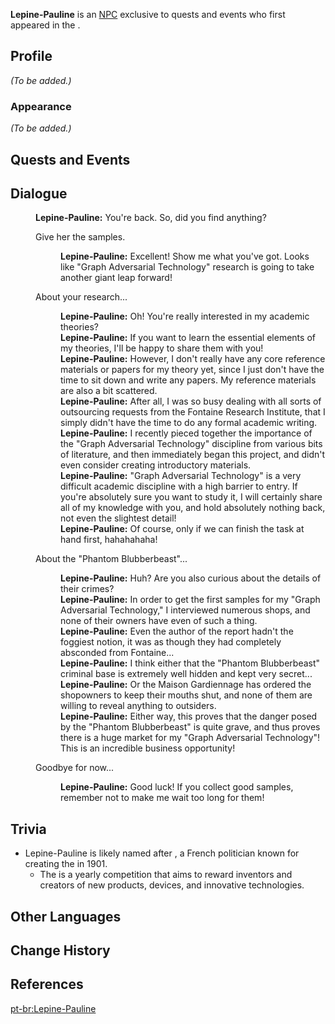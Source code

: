 {{Meta
<!-- Remove this template after adding the missing info -->
|missing_NPC_profile  = yes
}}
{{Character Infobox
|type             = Quest and Event NPC
|image            = NPC Lepine-Pauline.png
|realname         = <!-- Optional, if different from in-game name -->
|deceased         = <!-- Past (for deceased prior to events of the game) or free response -->
|region           = Fontaine
|location         = Fontaine
|affiliation      = 
|title            = 

|ancestry         = <!-- Clan/family -->
|father           = 
|mother           = 
|spouse           = 
|sibling          = 
|child            = 
|relative         = 

|voiceEN          = [[imdb:nm0164841|Kate Clarke]]<ref>Twitter: [https://twitter.com/thekatesea/status/1725559162745299432 EN VA Self Announcement] ([https://archive.ph/9ysZA Archived])</ref>
|voiceCN          = 
|voiceJP          = [[imdb:nm9312680|Oomori Mai ({{ja|大森舞}})]]<ref>Twitter: [https://twitter.com/m4a1i4/status/1729779608591929537 JP VA Self Announcement] ([https://archive.ph/TBOKP Archived])</ref>
|voiceKR          = 
}}
'''Lepine-Pauline''' is an [[NPC]] exclusive to quests and events who first appeared in the {{Quest|Goal: Counter the "Phantom Blubberbeast!"}}.
<!--
==Location==
{{subst:#tag:gallery|
NPC Location {{subst:#titleparts:{{subst:PAGENAME}}}}.png{{subst:!}}{{subst:#titleparts:{{subst:PAGENAME}}}}'s location
NPC Location {{subst:#titleparts:{{subst:PAGENAME}}}} Context.png{{subst:!}}Additional context
}}
-->
==Profile==
''(To be added.)''

===Appearance===
''(To be added.)''

==Quests and Events==
{{Quests and Events}}

==Dialogue==
{{Dialogue Start}}
:'''Lepine-Pauline:''' You're back. So, did you find anything?
:{{DIcon|Graph Adversarial Technology Experiment Log}} Give her the samples.
::'''Lepine-Pauline:''' Excellent! Show me what you've got. Looks like "Graph Adversarial Technology" research is going to take another giant leap forward!
:{{DIcon}} About your research...
::'''Lepine-Pauline:''' Oh! You're really interested in my academic theories?
::'''Lepine-Pauline:''' If you want to learn the essential elements of my theories, I'll be happy to share them with you!
::'''Lepine-Pauline:''' However, I don't really have any core reference materials or papers for my theory yet, since I just don't have the time to sit down and write any papers. My reference materials are also a bit scattered.
::'''Lepine-Pauline:''' After all, I was so busy dealing with all sorts of outsourcing requests from the Fontaine Research Institute, that I simply didn't have the time to do any formal academic writing.
::'''Lepine-Pauline:''' I recently pieced together the importance of the "Graph Adversarial Technology" discipline from various bits of literature, and then immediately began this project, and didn't even consider creating introductory materials.
::'''Lepine-Pauline:''' "Graph Adversarial Technology" is a very difficult academic discipline with a high barrier to entry. If you're absolutely sure you want to study it, I will certainly share all of my knowledge with you, and hold absolutely nothing back, not even the slightest detail!
::'''Lepine-Pauline:''' Of course, only if we can finish the task at hand first, hahahahaha!
:{{DIcon}} About the "Phantom Blubberbeast"...
::'''Lepine-Pauline:''' Huh? Are you also curious about the details of their crimes?
::'''Lepine-Pauline:''' In order to get the first samples for my "Graph Adversarial Technology," I interviewed numerous shops, and none of their owners have even {{sic|hard|expected=heard}} of such a thing.
::'''Lepine-Pauline:''' Even the author of the report hadn't the foggiest notion, it was as though they had completely absconded from Fontaine...
::'''Lepine-Pauline:''' I think either that the "Phantom Blubberbeast" criminal base is extremely well hidden and kept very secret...
::'''Lepine-Pauline:''' Or the Maison Gardiennage has ordered the shopowners to keep their mouths shut, and none of them are willing to reveal anything to outsiders.
::'''Lepine-Pauline:''' Either way, this proves that the danger posed by the "Phantom Blubberbeast" is quite grave, and thus proves there is a huge market for my "Graph Adversarial Technology"! This is an incredible business opportunity!
:{{DIcon}} Goodbye for now...
::'''Lepine-Pauline:''' Good luck! If you collect good samples, remember not to make me wait too long for them!
{{Dialogue End}}

==Trivia==
* Lepine-Pauline is likely named after {{w|Louis Lépine}}, a French politician known for creating the {{Fr|Concours Lépine|Lépine contest}} in 1901.
** The {{Fr|Concours Lépine}} is a yearly competition that aims to reward inventors and creators of new products, devices, and innovative technologies.

==Other Languages==
{{Other Languages|default_hidden=1
|en      = Lepine-Pauline
|zhs     = 乐平波琳
|zhs_rm  = Lèpíng Bōlín
|zht     = 樂平波琳
|zht_rm  = Lèpíng Bōlín
|ja      = レピーヌ・ポーリーン
|ja_rm   = Repiinu Pooriin
|ko      = 르핀 폴린
|es      = Lépine-Pauline
|fr      = Lépine-Pauline
|ru      = Лепин-Полин
|th      = Lepine-Pauline
|vi      = Lepine-Pauline
|de      = Lépine-Pauline
|id      = Lepine-Pauline
|pt      = Lepine-Pauline
|tr      = Lepine-Pauline
|it      = Lépine-Pauline
}}

==Change History==
{{Change History|4.2}}

==References==
{{Reflist}}

[[pt-br:Lepine-Pauline]]